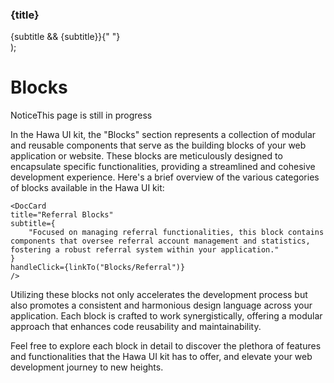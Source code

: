 

  <div
    onClick={handleClick}
    className="hawa-inline-flex hawa-w-full hawa-max-w-full hawa-transform-gpu hawa-cursor-pointer hawa-flex-col hawa-rounded hawa-border  hawa-bg-background  hawa-p-5 hawa-transition-all hover:hawa-drop-shadow-lg  dark:hover:hawa-bg-gray-800"
  >
    <h3 className="hawa-font-bold">{title}</h3>
    {subtitle && <span className="hawa-text-sm">{subtitle}</span>}{" "}
  </div>
);

<Meta title="Blocks/Introduction" />

# Blocks

<span className="badge">Notice</span>This page is still in progress

In the Hawa UI kit, the "Blocks" section represents a collection of
modular and reusable components that serve as the building blocks of
your web application or website. These blocks are meticulously
designed to encapsulate specific functionalities, providing a
streamlined and cohesive development experience. Here's a brief
overview of the various categories of blocks available in the Hawa UI
kit:

<div className="hawa-grid hawa-grid-cols-1 hawa-gap-4 md:hawa-grid-cols-2 lg:hawa-grid-cols-3 hawa-my-4">
    <DocCard
    title="Account Blocks"
    subtitle={
        "This segment houses components that facilitate user account management, offering features such as user profile forms and API information displays, ensuring a seamless user account experience."
    }
    handleClick={linkTo("Blocks/Account")}
    />
    <DocCard
    title="Auth Blocks"
    subtitle={
        "Specializing in authentication processes, this block contains components that manage sign-ins, sign-ups, and password resets, safeguarding your application with secure and user-friendly authentication forms."
    }
    handleClick={linkTo("Blocks/Auth")}
    />
    <DocCard
    title="Misc Blocks"
    subtitle={
        "A versatile section that encompasses a range of miscellaneous components, including elements that display specific states or messages within the application, enhancing the user interface with informative and intuitive notifications."
    }
    handleClick={linkTo("Blocks/Misc")}
    />
    <DocCard
    title="Payment Blocks"
    subtitle={
        "Tailored to handle payment transactions, this block offers components that facilitate checkout processes and payment confirmations, providing a secure and smooth payment experience for your users."
    }
    handleClick={linkTo("Blocks/Payment")}
    />
    <DocCard
    title="Pricing Blocks"
    subtitle={
        "This block assists in the display of various pricing plans and features, enabling users to easily compare and choose the most suitable options for their needs."
    }
    handleClick={linkTo("Blocks/Pricing")}
    />

    <DocCard
    title="Referral Blocks"
    subtitle={
        "Focused on managing referral functionalities, this block contains components that oversee referral account management and statistics, fostering a robust referral system within your application."
    }
    handleClick={linkTo("Blocks/Referral")}
    />

</div>

Utilizing these blocks not only accelerates the development process
but also promotes a consistent and harmonious design language across
your application. Each block is crafted to work synergistically,
offering a modular approach that enhances code reusability and
maintainability.

Feel free to explore each block in detail to discover the plethora of
features and functionalities that the Hawa UI kit has to offer, and
elevate your web development journey to new heights.
